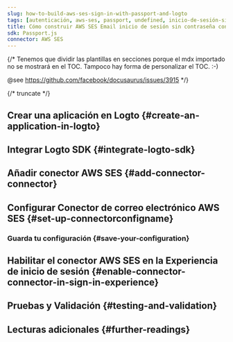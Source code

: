```yaml
---
slug: how-to-build-aws-ses-sign-in-with-passport-and-logto
tags: [autenticación, aws-ses, passport, undefined, inicio-de-sesión-sin-contraseña, inicio-de-sesión, login]
title: Cómo construir AWS SES Email inicio de sesión sin contraseña con Passport.js
sdk: Passport.js
connector: AWS SES
---
```


{/*
  Tenemos que dividir las plantillas en secciones porque el mdx importado no se mostrará en el TOC.
  Tampoco hay forma de personalizar el TOC. :-)

  @see https://github.com/facebook/docusaurus/issues/3915
*/}



{/* truncate */}

<Intro connector={connector} sdk="Passport.js" link="undefined" />

## Crear una aplicación en Logto \{#create-an-application-in-logto}

<CreateApplication type="undefined" framework="undefined" />

## Integrar Logto SDK \{#integrate-logto-sdk}

<IntegrateSdk />

## Añadir conector AWS SES \{#add-connector-connector}

<AddPasswordlessConnector
  connector={connector}
  connectorType="Email"
  passwordlessSignUpIdentifier="Dirección de correo electrónico"
/>

## Configurar Conector de correo electrónico AWS SES \{#set-up-connectorconfigname}

<ConnectorGuide />

### Guarda tu configuración \{#save-your-configuration}

<SaveYourConfiguration connector={connector} />

## Habilitar el conector AWS SES en la Experiencia de inicio de sesión \{#enable-connector-connector-in-sign-in-experience}

<EnablePasswordlessConnector
  connectorType="Email"
  passwordlessSignUpIdentifier="Dirección de correo electrónico"
/>

## Pruebas y Validación \{#testing-and-validation}

<TestingAndValidation connector={connector} sdk="Passport.js" />

## Lecturas adicionales \{#further-readings}

<FurtherReadings />